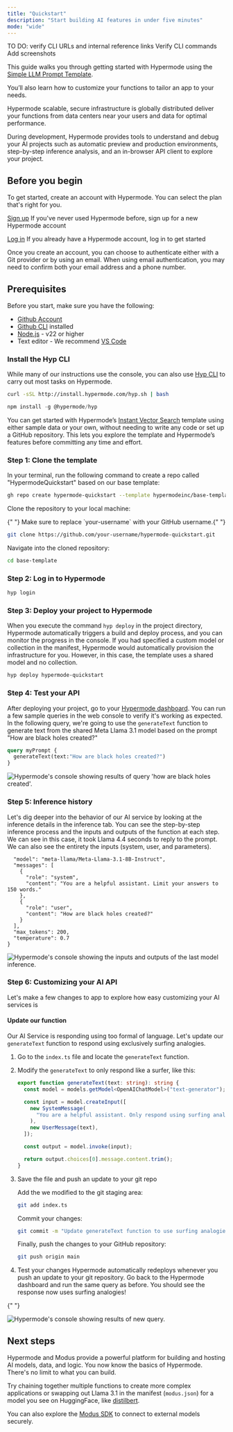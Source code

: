```yaml
---
title: "Quickstart"
description: "Start building AI features in under five minutes"
mode: "wide"
---
```


<Warning>
  TO DO: verify CLI URLs and internal reference links Verify CLI commands Add
  screenshots
</Warning>

This guide walks you through getting started with Hypermode using the [Simple LLM Prompt Template](https://github.com/hypermodeinc/base-template).

You’ll also learn how to customize your functions to tailor an app to your needs.

Hypermode scalable, secure infrastructure is globally distributed deliver your functions from data centers near your users and data for optimal performance.

During development, Hypermode provides tools to understand and debug your AI projects such as automatic preview and production environments, step-by-step inference analysis, and an in-browser API client to explore your project.

## Before you begin

To get started, create an account with Hypermode. You can select the plan that's right for you.

[Sign up](https://hypermode.com/sign-up)
If you've never used Hypermode before, sign up for a new Hypermode account

[Log in](https://hypermode.com/sign-in)
If you already have a Hypermode account, log in to get started

Once you create an account, you can choose to authenticate either with a Git provider or by using an email. When using email authentication, you may need to confirm both your email address and a phone number.

## Prerequisites

Before you start, make sure you have the following:

- [Github Account](https://github.com/join)
- [Github CLI](https://cli.github.com/) installed
- [Node.js](https://nodejs.org/en/download/package-manager) - v22 or higher
- Text editor - We recommend [VS Code](https://code.visualstudio.com/)

### Install the Hyp CLI

While many of our instructions use the console, you can also use [Hyp CLI](https://hypermode-modus-docs.mintlify.app/hyp-cli#hyp-cli) to carry out most tasks on Hypermode.

<CodeGroup>

```bash cURL
curl -sSL http://install.hypermode.com/hyp.sh | bash
```

```js npm
npm install -g @hypermode/hyp
```

</CodeGroup>

You can get started with Hypermode’s [Instant Vector Search](https://github.com/hypermodeinc/hyper-commerce) template using either sample data or your own, without needing to write any code or set up a GitHub repository. This lets you explore the template and Hypermode’s features before committing any time and effort.

### Step 1: Clone the template

In your terminal, run the following command to create a repo called "HypermodeQuickstart" based on our base template:

```bash
gh repo create hypermode-quickstart --template hypermodeinc/base-template
```

Clone the repository to your local machine:

<Warning>
  {" "}
  Make sure to replace `your-username` with your GitHub username.{" "}
</Warning>

```bash
git clone https://github.com/your-username/hypermode-quickstart.git
```

Navigate into the cloned repository:

```bash
cd base-template
```

### Step 2: Log in to Hypermode

```bash
hyp login
```

### Step 3: Deploy your project to Hypermode

When you execute the command `hyp deploy` in the project directory, Hypermode automatically triggers a build and deploy process, and you can monitor the progress in the console. If you had specified a custom model or collection in the manifest, Hypermode would automatically provision the infrastructure for you. However, in this case, the template uses a shared model and no collection.

```bash
hyp deploy hypermode-quickstart
```

### Step 4: Test your API

After deploying your project, go to your [Hypermode dashboard](hypermode.com/go). You can run a few sample queries in the web console to verify it's working as expected. In the following query, we're going to use the `generateText` function to generate text from the shared Meta Llama 3.1 model based on the prompt "How are black holes created?"

```GraphQL
query myPrompt {
  generateText(text:"How are black holes created?")
}
```

<Frame>
  <img
    className="block"
    src="/images/hyp-quickstart/graphiql-blackhole.png"
    alt="Hypermode's console showing results of query 'how are black holes created'."
  />
</Frame>

### Step 5: Inference history

Let's dig deeper into the behavior of our AI service by looking at the inference details in the inference tab. You can see the step-by-step inference process and the inputs and outputs of the function at each step. We can see in this case, it took Llama 4.4 seconds to reply to the prompt. We can also see the entirety the inputs (system, user, and parameters).

```{
  "model": "meta-llama/Meta-Llama-3.1-8B-Instruct",
  "messages": [
    {
      "role": "system",
      "content": "You are a helpful assistant. Limit your answers to 150 words."
    },
    {
      "role": "user",
      "content": "How are black holes created?"
    }
  ],
  "max_tokens": 200,
  "temperature": 0.7
}
```

<Frame>
  <img
    className="block"
    src="/images/hyp-quickstart/inference-history.png"
    alt="Hypermode's console showing the inputs and outputs of the last model inference."
  />
</Frame>

### Step 6: Customizing your AI API

Let's make a few changes to app to explore how easy customizing your AI services is

#### Update our function

Our AI Service is responding using too formal of language. Let's update our `generateText` function to respond using exclusively surfing analogies.

1. Go to the `index.ts` file and locate the `generateText` function.
2. Modify the `generateText` to only respond like a surfer, like this:

   ```typescript AssemblyScript
   export function generateText(text: string): string {
     const model = models.getModel<OpenAIChatModel>("text-generator");

     const input = model.createInput([
       new SystemMessage(
         "You are a helpful assistant. Only respond using surfing analogies and metaphors.",
       ),
       new UserMessage(text),
     ]);

     const output = model.invoke(input);

     return output.choices[0].message.content.trim();
   }
   ```

3. Save the file and push an update to your git repo

   Add the we modified to the git staging area:

   ```bash
   git add index.ts
   ```

   Commit your changes:

   ```bash
   git commit -m "Update generateText function to use surfing analogies"
   ```

   Finally, push the changes to your GitHub repository:

   ```bash
   git push origin main
   ```

4. Test your changes
   Hypermode automatically redeploys whenever you push an update to your git repository. Go back to the Hypermode dashboard and run the same query as before. You should see the response now uses surfing analogies!

{" "}

<Frame>
  <img
    className="block"
    src="/images/hyp-quickstart/graphiql-surfing.png"
    alt="Hypermode's console showing results of new query."
  />
</Frame>

## Next steps

Hypermode and Modus provide a powerful platform for building and hosting AI models, data, and logic. You now know the basics of Hypermode. There's no limit to what you can build.

Try chaining together multiple functions to create more complex applications or swapping out Llama 3.1 in the manifest (`modus.json`) for a model you see on HuggingFace, like [distilbert](https://huggingface.co/distilbert/distilgpt2).

You can also explore the [Modus SDK](https://hypermode-modus-docs.mintlify.app/modus/sdk/models#import-from-the-sdk) to connect to external models securely.
